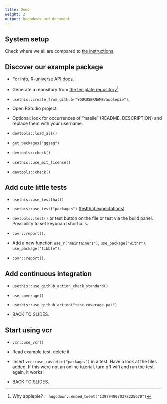 ```yaml
---
title: Demo
weight: 2
output: hugodown::md_document
---
```



## System setup

Check where we all are compared to [the instructions](/part-1/system-prep).

## Discover our example package

* For info, [R-universe API docs](https://ggseg.r-universe.dev/ui#api).

* Generate a repository from [the template repository](https://github.com/maelle/applepie)[^applepie]

* `usethis::create_from_github("YOURUSERNAME/applepie")`.

* Open RStudio project.

* Optional: look for occurrences of "maelle" (README, DESCRIPTION) and replace them with your username.

* `devtools::load_all()`

* `get_packages("ggseg")`

* `devtools::check()`

* `usethis::use_mit_license()`

* `devtools::check()`

## Add cute little tests

* `usethis::use_testthat()`

* `usethis::use_test("packages")` ([testthat expectations](https://testthat.r-lib.org/reference/index.html))

* `devtools::test()` or test button on the file or test via the build panel. Possibility to set keyboard shortcuts.

* `covr::report()`.

* Add a new function `use_r("maintainers")`, `use_package("withr")`, `use_package("tibble")`.

* `covr::report()`.

## Add continuous integration

* `usethis::use_github_action_check_standard()`

* `use_coverage()`

* `usethis::use_github_action("test-coverage-pak")`

* BACK TO SLIDES.

## Start using vcr

* `vcr::use_vcr()`

* Read example test, delete it.

* Insert `vcr::use_cassette("packages")` in a test. Have a look at the files added. If this were not an online tutorial, turn off wifi and run the test again, it works!

* BACK TO SLIDES.

[^applepie]: Why applepie? `r hugodown::embed_tweet("1397948070378225670")`